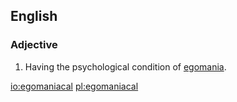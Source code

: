 ==English==

===Adjective===
{{en-adj}}
# Having the psychological condition of [[egomania]].

[[io:egomaniacal]]
[[pl:egomaniacal]]
